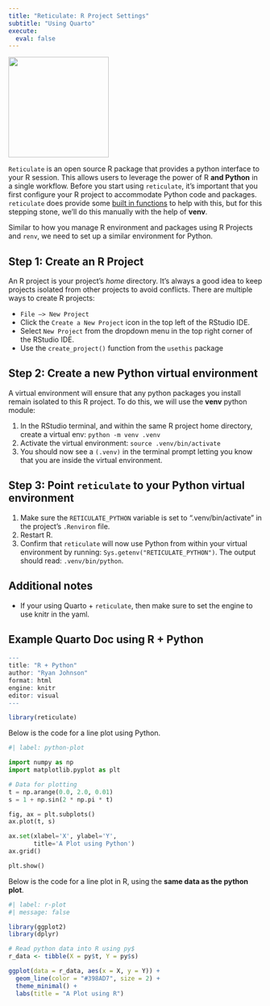 ```yaml
---
title: "Reticulate: R Project Settings"
subtitle: "Using Quarto"
execute: 
  eval: false
---
```


[![](/images/reticulate_hex.png){fig-align="center" width="199"}](https://rstudio.github.io/reticulate/)

`Reticulate` is an open source R package that provides a python interface to your R session. This allows users to leverage the power of R **and Python** in a single workflow. Before you start using `reticulate`, it's important that you first configure your R project to accommodate Python code and packages. `reticulate` does provide some [built in functions](https://rstudio.github.io/reticulate/reference/virtualenv-tools.html) to help with this, but for this stepping stone, we'll do this manually with the help of **venv**.

Similar to how you manage R environment and packages using R Projects and `renv`, we need to set up a similar environment for Python.

## Step 1: Create an R Project

An R project is your project's *home* directory. It's always a good idea to keep projects isolated from other projects to avoid conflicts. There are multiple ways to create R projects:

-   `File –> New Project`
-   Click the `Create a New Project` icon in the top left of the RStudio IDE.
-   Select `New Project` from the dropdown menu in the top right corner of the RStudio IDE.
-   Use the `create_project()` function from the `usethis` package

## Step 2: Create a new Python virtual environment

A virtual environment will ensure that any python packages you install remain isolated to this R project. To do this, we will use the **venv** python module:

1.  In the RStudio terminal, and within the same R project home directory, create a virtual env: `python -m venv .venv`
2.  Activate the virtual environment: `source .venv/bin/activate`
3.  You should now see a `(.venv)` in the terminal prompt letting you know that you are inside the virtual environment.

## Step 3: Point `reticulate` to your Python virtual environment

1.  Make sure the `RETICULATE_PYTHON` variable is set to ".venv/bin/activate" in the project's `.Renviron` file.
2.  Restart R.
3.  Confirm that `reticulate` will now use Python from within your virtual environment by running: `Sys.getenv("RETICULATE_PYTHON")`. The output should read: `.venv/bin/python`.

## Additional notes

-   If your using Quarto + `reticulate`, then make sure to set the engine to use knitr in the yaml.

## Example Quarto Doc using R + Python

``` r
---
title: "R + Python"
author: "Ryan Johnson"
format: html
engine: knitr
editor: visual
---
```

``` r
library(reticulate)
```

Below is the code for a line plot using Python.

``` python
#| label: python-plot

import numpy as np
import matplotlib.pyplot as plt

# Data for plotting
t = np.arange(0.0, 2.0, 0.01)
s = 1 + np.sin(2 * np.pi * t)

fig, ax = plt.subplots()
ax.plot(t, s)

ax.set(xlabel='X', ylabel='Y',
       title='A Plot using Python')
ax.grid()

plt.show()
```

Below is the code for a line plot in R, using the **same data as the python plot**.

``` r
#| label: r-plot
#| message: false

library(ggplot2)
library(dplyr)

# Read python data into R using py$
r_data <- tibble(X = py$t, Y = py$s)

ggplot(data = r_data, aes(x = X, y = Y)) +
  geom_line(color = "#398AD7", size = 2) +
  theme_minimal() +
  labs(title = "A Plot using R")
```
